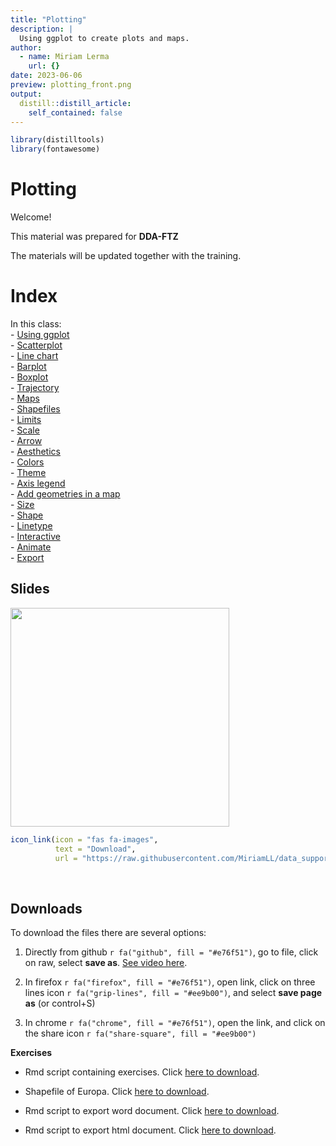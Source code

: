 ```yaml
---
title: "Plotting"
description: |
  Using ggplot to create plots and maps.
author:
  - name: Miriam Lerma
    url: {}
date: 2023-06-06
preview: plotting_front.png
output:
  distill::distill_article:
    self_contained: false
---
```


```r
library(distilltools)
library(fontawesome)
```

# Plotting

Welcome!

This material was prepared for **DDA-FTZ**

The materials will be updated together with the training.

# Index

In this class:<br>
- [Using ggplot](https://miriamll.github.io/teaching_R/Plotting_0606.html#11)<br>
- [Scatterplot](https://miriamll.github.io/teaching_R/Plotting_0606.html#27)<br>
- [Line chart](https://miriamll.github.io/teaching_R/Plotting_0606.html#28)<br>
- [Barplot](https://miriamll.github.io/teaching_R/Plotting_0606.html#29)<br>
- [Boxplot](https://miriamll.github.io/teaching_R/Plotting_0606.html#31)<br>
- [Trajectory](https://miriamll.github.io/teaching_R/Plotting_0606.html#33)<br>
- [Maps](https://miriamll.github.io/teaching_R/Plotting_0606.html#36)<br>
- [Shapefiles](https://miriamll.github.io/teaching_R/Plotting_0606.html#42)<br>
- [Limits](https://miriamll.github.io/teaching_R/Plotting_0606.html#46)<br>
- [Scale](https://miriamll.github.io/teaching_R/Plotting_0606.html#47)<br>
- [Arrow](https://miriamll.github.io/teaching_R/Plotting_0606.html#48)<br>
- [Aesthetics](https://miriamll.github.io/teaching_R/Plotting_0606.html#55)<br>
- [Colors](https://miriamll.github.io/teaching_R/Plotting_0606.html#58)<br>
- [Theme](https://miriamll.github.io/teaching_R/Plotting_0606.html#63)<br>
- [Axis legend](https://miriamll.github.io/teaching_R/Plotting_0606.html#68)<br>
- [Add geometries in a map](https://miriamll.github.io/teaching_R/Plotting_0606.html#72)<br>
- [Size](https://miriamll.github.io/teaching_R/Plotting_0606.html#80)<br>
- [Shape](https://miriamll.github.io/teaching_R/Plotting_0606.html#81)<br>
- [Linetype](https://miriamll.github.io/teaching_R/Plotting_0606.html#83)<br>
- [Interactive](https://miriamll.github.io/teaching_R/Plotting_0606.html#86)<br>
- [Animate](https://miriamll.github.io/teaching_R/Plotting_0606.html#88)<br>
- [Export](https://miriamll.github.io/teaching_R/Plotting_0606.html#89)<br>

## Slides
<html>
<body>
   <left>
      <a href="https://miriamll.github.io/teaching_R/Plotting_0606.html#1"><img src="https://github.com/MiriamLL/miriamlerma_/blob/main/_teaching/2023-06-06-plotting/plotting_front.png?raw=true" style="width:350px"></a>
   </left>
</body>
</html>


```r
icon_link(icon = "fas fa-images",
          text = "Download",
          url = "https://raw.githubusercontent.com/MiriamLL/data_supporting_webpage/main/Teaching/Plotting.pdf")
```



<br>

## Downloads

To download the files there are several options:  

1. Directly from github `r fa("github", fill = "#e76f51")`, go to file, click on raw, select **save as**. [See video here](https://www.gitkraken.com/learn/git/github-download#how-to-download-a-csv-from-github).

2. In firefox `r fa("firefox", fill = "#e76f51")`, open link, click on three lines icon `r fa("grip-lines", fill = "#ee9b00")`, and select **save page as** (or control+S)

3. In chrome `r fa("chrome", fill = "#e76f51")`, open the link, and click on the share icon `r fa("share-square", fill = "#ee9b00")`

**Exercises**

- Rmd script containing exercises. Click [here to download](https://github.com/MiriamLL/teaching_R/blob/master/03ExercisesPlotting.Rmd).

- Shapefile of Europa. Click [here to download](https://github.com/MiriamLL/teaching_R/blob/master/Downloads/Europe.shp).

- Rmd script to export word document. Click [here to download](https://github.com/MiriamLL/teaching_R/blob/master/04PlotWord.Rmd).

- Rmd script to export html document. Click [here to download](https://github.com/MiriamLL/teaching_R/blob/master/05PlotInteractive.Rmd).

